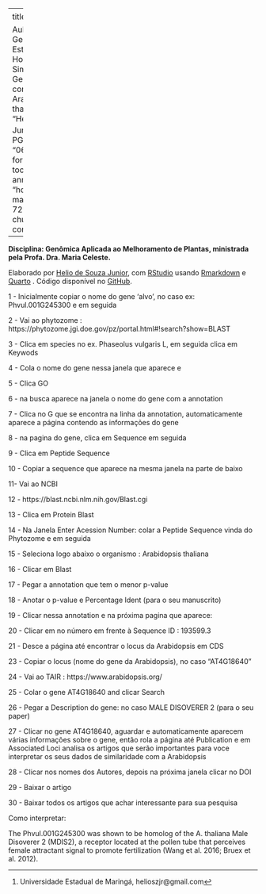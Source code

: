 
---
title: |
  ![](img/pgm.png){width=60%} 
  
  Aula de Análise Genômica para Estudar a Homologia ou Similaridade de Um Gene Candidado com Genes de Arabidopsis thaliana
author: "Helio de Souza Junior,^[Universidade Estadual de Maringá, helioszjr@gmail.com] PG:55679"
date: "06-09-2025"
format: pdf
lang: pt
toc: true
code-annotations: "hover"
editor: 
  markdown: 
    wrap: 72
editor_options: 
  chunk_output_type: console
---

\pagebreak
**Disciplina: Genômica Aplicada ao Melhoramento de Plantas, ministrada pela Profa. Dra. Maria Celeste.**

Elaborado por [Helio de Souza Junior](https://github.com/Helioszjr), com
[RStudio](https://posit.co/download/rstudio-desktop) usando
[Rmarkdown](https://rmarkdown.rstudio.com/index.html) e
[Quarto](https://quarto.org/docs/guide/) . Código disponível no
[GitHub](https://github.com/Helioszjr).

1 - Inicialmente copiar o nome do gene 'alvo', no caso ex: Phvul.001G245300 
e em seguida  

2 - Vai ao phytozome : https://phytozome.jgi.doe.gov/pz/portal.html#!search?show=BLAST

3 - Clica em species  no ex. Phaseolus vulgaris L, em seguida clica em Keywods

4 - Cola o nome do gene nessa janela que aparece e

5 - Clica GO

6 - na busca aparece na janela o nome do gene com a annotation

7 - Clica no G que se encontra na linha da annotation, automaticamente aparece a página contendo as informações do gene

8 - na pagina do gene, clica em Sequence em seguida

9 - Clica em Peptide Sequence

10 - Copiar a sequence que aparece na mesma janela na parte de baixo

11- Vai ao NCBI

12 - https://blast.ncbi.nlm.nih.gov/Blast.cgi

13 - Clica em Protein Blast 

14 - Na Janela Enter Acession Number: colar a Peptide Sequence  vinda do Phytozome e em seguida 

15 - Seleciona logo abaixo o organismo : Arabidopsis thaliana

16 - Clicar em Blast

17 - Pegar a annotation que tem o menor p-value 

18 - Anotar o p-value e Percentage Ident (para o seu manuscrito)

19 - Clicar nessa annotation e na próxima pagina que aparece: 

20 - Clicar em no número em frente à Sequence ID : 193599.3

21 - Desce a página até encontrar o locus da Arabidopsis em CDS

23 - Copiar o locus (nome do gene da Arabidopsis), no caso "AT4G18640"

24 - Vai ao TAIR : https://www.arabidopsis.org/

25 - Colar o gene AT4G18640 and clicar Search

26 - Pegar a Description do gene: no caso MALE DISOVERER 2 (para o seu paper)

27 - Clicar no gene AT4G18640, aguardar e automaticamente aparecem várias informações sobre o gene, então rola a página até Publication e em Associated Loci analisa os artigos que serão importantes para voce interpretar os seus dados de similaridade com a Arabidopsis 

28 - Clicar nos  nomes dos Autores, depois na próxima janela clicar no DOI

29 - Baixar o artigo

30 - Baixar todos os artigos que achar interessante para sua pesquisa

Como interpretar:

The Phvul.001G245300 was shown to be homolog of the A. thaliana Male Disoverer 2 (MDIS2), a receptor located at the pollen tube that perceives female attractant signal to promote fertilization (Wang et al. 2016; Bruex et al. 2012).
